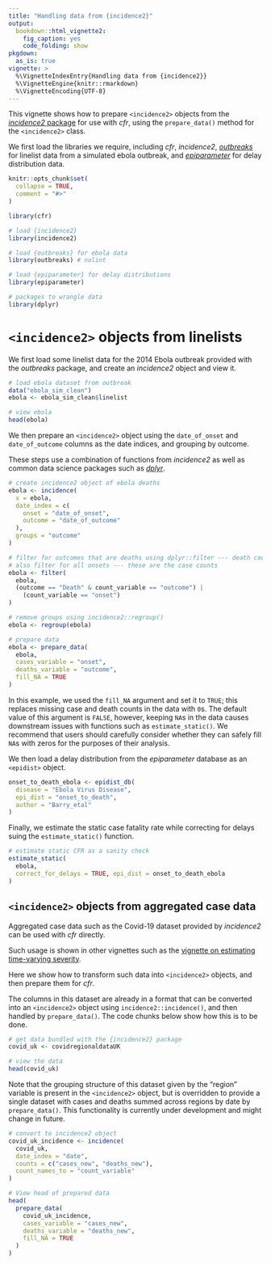 ```yaml
---
title: "Handling data from {incidence2}"
output:
  bookdown::html_vignette2:
    fig_caption: yes
    code_folding: show
pkgdown:
  as_is: true
vignette: >
  %\VignetteIndexEntry{Handling data from {incidence2}}
  %\VignetteEngine{knitr::rmarkdown}
  %\VignetteEncoding{UTF-8}
---
```


This vignette shows how to prepare `<incidence2>` objects from the [_incidence2_ package](https://www.reconverse.org/incidence2/) for use with _cfr_, using the `prepare_data()` method for the `<incidence2>` class.

We first load the libraries we require, including _cfr_, _incidence2_, [_outbreaks_](https://www.reconverse.org/outbreaks/) for linelist data from a simulated ebola outbreak, and [_epiparameter_](https://epiverse-trace.github.io/epiparameter/) for delay distribution data.

```r
knitr::opts_chunk$set(
  collapse = TRUE,
  comment = "#>"
)
```

```r
library(cfr)

# load {incidence2}
library(incidence2)

# load {outbreaks} for ebola data
library(outbreaks) # nolint

# load {epiparameter} for delay distributions
library(epiparameter)

# packages to wrangle data
library(dplyr)
```

# `<incidence2>` objects from linelists

We first load some linelist data for the 2014 Ebola outbreak provided with the _outbreaks_ package, and create an _incidence2_ object and view it.

```r
# load ebola dataset from outbreak
data("ebola_sim_clean")
ebola <- ebola_sim_clean$linelist

# view ebola
head(ebola)
```

We then prepare an `<incidence2>` object using the `date_of_onset` and `date_of_outcome` columns as the date indices, and grouping by outcome.

These steps use a combination of functions from _incidence2_ as well as common data science packages such as [_dplyr_](https://dplyr.tidyverse.org/).

```r
# create incidence2 object of ebola deaths
ebola <- incidence(
  x = ebola,
  date_index = c(
    onset = "date_of_onset",
    outcome = "date_of_outcome"
  ),
  groups = "outcome"
)

# filter for outcomes that are deaths using dplyr::filter --- death counts
# also filter for all onsets --- these are the case counts
ebola <- filter(
  ebola,
  (outcome == "Death" & count_variable == "outcome") |
    (count_variable == "onset")
)

# remove groups using incidence2::regroup()
ebola <- regroup(ebola)

# prepare data
ebola <- prepare_data(
  ebola,
  cases_variable = "onset",
  deaths_variable = "outcome",
  fill_NA = TRUE
)
```

In this example, we used the `fill_NA` argument and set it to `TRUE`; this replaces missing case and death counts in the data with `0`s.
The default value of this argument is `FALSE`, however, keeping `NA`s in the data causes downstream issues with functions such as `estimate_static()`.
We recommend that users should carefully consider whether they can safely fill `NA`s with zeros for the purposes of their analysis.

We then load a delay distribution from the _epiparameter_ database as an `<epidist>` object.

```r
onset_to_death_ebola <- epidist_db(
  disease = "Ebola Virus Disease",
  epi_dist = "onset_to_death",
  author = "Barry_etal"
)
```

Finally, we estimate the static case fatality rate while correcting for delays suing the `estimate_static()` function.

```r
# estimate static CFR as a sanity check
estimate_static(
  ebola,
  correct_for_delays = TRUE, epi_dist = onset_to_death_ebola
)
```

## `<incidence2>` objects from aggregated case data

Aggregated case data such as the Covid-19 dataset provided by _incidence2_ can be used with _cfr_ directly.

Such usage is shown in other vignettes such as the [vignette on estimating time-varying severity](estimate_time_varying_severity.html).

Here we show how to transform such data into `<incidence2>` objects, and then prepare them for _cfr_.

The columns in this dataset are already in a format that can be converted into an `<incidence2>` object using `incidence2::incidence()`, and then handled by `prepare_data()`.
The code chunks below show how this is to be done.

```r
# get data bundled with the {incidence2} package
covid_uk <- covidregionaldataUK

# view the data
head(covid_uk)
```

Note that the grouping structure of this dataset given by the "region" variable is present in the `<incidence2>` object, but is overridden to provide a single dataset with cases and deaths summed across regions by date by `prepare_data()`.
This functionality is currently under development and might change in future.

```r
# convert to incidence2 object
covid_uk_incidence <- incidence(
  covid_uk,
  date_index = "date",
  counts = c("cases_new", "deaths_new"),
  count_names_to = "count_variable"
)

# View head of prepared data
head(
  prepare_data(
    covid_uk_incidence,
    cases_variable = "cases_new",
    deaths_variable = "deaths_new",
    fill_NA = TRUE
  )
)
```
